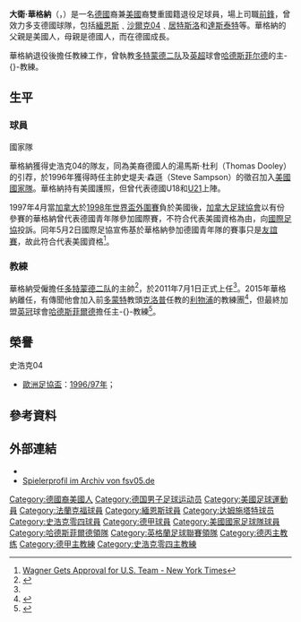 {{noteTA|G1=足球|G2=FAcup|G3=德甲|G4=EPL
|1=zh-hans:瓦格纳; zh-tw:華格納; zh-hk:華拿
|2=zh-hans:克洛普;zh-hk:高普;
}} 
{{Infobox football biography
| name= 大衛·華格納<br >''David Wagner''
| image = David Wagner 2018.jpg
| fullname       = David Wagner<ref name=BDFutbol>{{cite web |url=http://www.bdfutbol.com/en/l/l98580.html |title=Wagner: David Wagner |publisher=BDFutbol |accessdate=21 December 2017 |archive-date=2018-06-26 |archive-url=https://web.archive.org/web/20180626163851/https://www.bdfutbol.com/en/l/l98580.html |dead-url=no }}</ref>
| birth_date     = {{birth date and age|1971|10|19|df=y}}<ref name=BDFutbol/>
| birth_place    = 西德[[特雷布爾|特雷布爾]]<ref name=BDFutbol/>
| height         = {{convert|1.80|m|ftin|0|abbr=on}}<ref name=BDFutbol/>
| currentclub = [[伯尔尼年轻人体育俱乐部|年青人]] (主教練)
| position = [[前鋒_(足球)|前鋒]]
| youthyears1 = 
| youthclubs1 = SV Geinsheim
| years1 = 1990–1991  
| years2 = 1991–1995  
| years3 = 1995–1997  
| years4 = 1997–1999  
| years5 = 1999  
| years6 = 1999–2002  
| years7 = 2002–2004  
| years8 = 2004–2005
| clubs1 = [[法兰克福足球俱乐部|法蘭克福]] 
| clubs2 = [[美因茨05足球俱乐部|緬恩斯]] 
| clubs3 = [[沙爾克04足球俱樂部|沙爾克04]] 
| clubs4 = [[居特斯洛足球俱乐部|居特斯洛]] 
| clubs5 = [[瓦德霍夫曼海姆|曼海姆]] 
| clubs6 = [[達斯泰特98體育會|達斯泰特]] 
| clubs7 = [[TSG_Weinheim|韋因海姆]] 
| clubs8 = [[Germania_Pfungstadt|普豐斯塔特]]
| caps1 = 1   
| caps2 = 94  
| caps3 = 29   
| caps4 = 49   
| caps5 = 5   
| caps6 = 76  
| goals1 = 0  
| goals2 = 19  
| goals3 = 2  
| goals4 = 7  
| goals5 = 0  
| goals6 = 21 
| nationalyears1 = 1996–1998
| nationalteam1 = [[美國國家足球隊|美國]]
| nationalcaps1 = 8  
| nationalgoals1 = 0 
| manageryears1 = 2011–2015
| managerclubs1 =[[多特蒙德二队|多特蒙德二队]] 
| manageryears2 = 2015–2019
| managerclubs2 =[[哈德斯菲尔德足球俱乐部|哈德斯菲尔德]]
| manageryears3 = 2019–2020
| managerclubs3 = [[沙爾克04足球俱樂部|沙爾克04]] 
| manageryears4 = 2021–
| managerclubs4 = [[伯尔尼年轻人体育俱乐部|年青人]]
}}

'''大衛·華格納'''（{{lang-en|'''David Wagner'''}}，{{bd|1971年|10月19日|catidx=Wagner, David}}）是一名[[德國|德國]]裔兼[[美國|美國]]裔雙重國籍退役足球員，場上司職[[前鋒_(足球)|前鋒]]，曾效力多支德國球隊，包括[[美因茨05足球俱乐部|緬恩斯]]﹑[[沙爾克04足球俱樂部|沙爾克04]]﹑[[居特斯洛足球俱乐部|居特斯洛]]和[[達斯泰特98體育會|達斯泰特]]等。華格納的父親是美國人，母親是德國人，而在德國成長。

華格納退役後擔任教練工作，曾執教[[多特蒙德二队|多特蒙德二队]]及[[英超|英超]]球會[[哈德斯菲尔德足球俱乐部|哈德斯菲尔德]]的主-{}-教練。

==生平==
===球員===
;國家隊
華格納獲得史浩克04的隊友，同為美裔德國人的湯馬斯·杜利（Thomas Dooley）的引荐，於1996年獲得時任主帥史堤夫·森遜（Steve Sampson）的徵召加入[[美國國家足球隊|美國國家隊]]。華格納持有美國護照，但曾代表德國U18和[[德國21歲以下國家足球隊|U21]]上陣。

1997年4月當[[加拿大國家足球隊|加拿大]]於[[1998年世界盃外圍賽|1998年世界盃外圍賽]]負於美國後，[[加拿大足球協會|加拿大足球協會]]以有份參賽的華格納曾代表德國青年隊參加國際賽，不符合代表美國資格為由，向[[國際足協|國際足協]]投訴。同年5月2日國際足協宣佈基於華格納參加德國青年隊的賽事只是[[友誼賽|友誼賽]]，故此符合代表美國資格<ref>[http://query.nytimes.com/gst/fullpage.html?res=9803E6DE1630F931A35756C0A961958260 Wagner Gets Approval for U.S. Team - New York Times]</ref>。

===教練===
華格納受僱擔任[[多特蒙德二队|多特蒙德二队]]的主帥<ref name=dortmundiijob>{{cite news|title=David Wagner coacht ab Juli die BVB-U23|url=http://www.kicker.de/news/fussball/regionalliga/startseite/549307/artikel_david-wagner-coacht-ab-juli-die-bvb-u23.html|accessdate=8 February 2013|newspaper=kicker|date=2 March 2011|language=de|archive-date=2019-04-11|archive-url=https://web.archive.org/web/20190411070337/https://www.kicker.de/news/fussball/regionalliga/startseite/549307/artikel_david-wagner-coacht-ab-juli-die-bvb-u23.html|dead-url=no}}</ref>，於2011年7月1日正式上任<ref name=dortmundiijob/>。2015年華格納離任，有傳聞他會加入前[[多特蒙德足球俱樂部|多蒙特]]教頭[[尤尔根·克洛普|克洛普]]任教的[[利物浦足球俱樂部|利物浦]]的教練團<ref>{{cite news|title=David Wagner leaves Dortmund U23 post amid Liverpool links|url=http://www.espnfc.co.uk/borussia-dortmund/story/2694401/david-wagner-leaves-borussia-dortmund-amid-liverpool-links|accessdate=4 November 2015|publisher=ESPN.com|date=3 November 2015|archive-date=2017-08-21|archive-url=https://web.archive.org/web/20170821002328/http://www.espnfc.co.uk/borussia-dortmund/story/2694401/david-wagner-leaves-borussia-dortmund-amid-liverpool-links|dead-url=no}}</ref>，但最終加盟[[英冠|英冠]]球會[[哈德斯菲尔德足球俱乐部|哈德斯菲爾德]]擔任主-{}-教練<ref>{{cite news|title=David Wagner: Huddersfield name ex-Borussia Dortmund man as boss|url=http://www.bbc.co.uk/sport/0/football/34733422|accessdate=5 November 2015|publisher=BBC|date=5 November 2015|archive-date=2016-01-18|archive-url=https://web.archive.org/web/20160118042011/http://www.bbc.co.uk/sport/0/football/34733422|dead-url=no}}</ref>。

==榮譽==
;史浩克04
*[[歐洲足協盃|歐洲足協盃]]：[[1996–97年歐洲足協盃|1996/97年]]；

==參考資料==
{{Reflist}}

==外部連結==
* {{Wfb|david-wagner|NAME=David Wagner}}
* [http://www.fsv05.de/spieler/dwagner.html Spielerprofil im Archiv von fsv05.de] {{Wayback|url=http://www.fsv05.de/spieler/dwagner.html |date=20201201160440 }}

{{哈德斯菲爾德領隊}}

{{DEFAULTSORT:Wagner, David}}
[[Category:德國裔美國人|Category:德國裔美國人]]
[[Category:德国男子足球运动员|Category:德国男子足球运动员]]
[[Category:美國足球運動員|Category:美國足球運動員]]
[[Category:法蘭克福球員|Category:法蘭克福球員]]
[[Category:緬恩斯球員|Category:緬恩斯球員]]
[[Category:达姆施塔特球员|Category:达姆施塔特球员]]
[[Category:史浩克零四球員|Category:史浩克零四球員]]
[[Category:德甲球員|Category:德甲球員]]
[[Category:美國國家足球隊球員|Category:美國國家足球隊球員]]
[[Category:哈德斯菲爾德領隊|Category:哈德斯菲爾德領隊]]
[[Category:英格蘭足球聯賽領隊|Category:英格蘭足球聯賽領隊]]
[[Category:德丙主教练|Category:德丙主教练]]
[[Category:德甲主教練|Category:德甲主教練]]
[[Category:史浩克零四主教練|Category:史浩克零四主教練]]